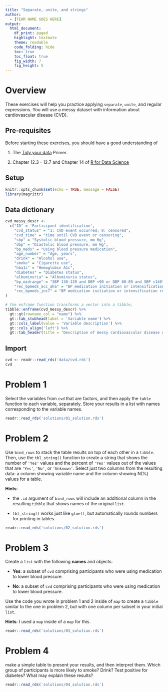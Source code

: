 ```yaml
---
title: "Separate, unite, and strings"
author:
  - [TEAM NAME GOES HERE]
output: 
  html_document:
    df_print: paged
    highlight: textmate 
    theme: readable
    code_folding: hide
    toc: true
    toc_float: true
    fig_width: 7
    fig_height: 5
---
```


# Overview

These exercises will help you practice applying `separate`, `unite`, and regular expressions. You will use a messy dataset with information about cardiovascular disease (CVD).

## Pre-requisites 

Before starting these exercises, you should have a good understanding of 

1. The [Tidy your data](https://rstudio.cloud/learn/primers/4.1) Primer.

1. Chapter 12.3 - 12.7 and Chapter 14 of [R for Data Science](https://r4ds.had.co.nz/tidy-data.html#pivoting)

## Setup

```r

knitr::opts_chunk$set(echo = TRUE, message = FALSE)
library(magrittr)

```

## Data dictionary

```r

cvd_messy_descr <-
  c("ID" = 'Participant identification',
    "cvd_status" = "1: CVD event occurred; 0: censored",
    "cvd_time" = "time until CVD event or censoring",
    "sbp" = "Systolic blood pressure, mm Hg",
    "dbp" = "Diastolic blood pressure, mm Hg",
    "bp_meds" = "Using blood pressure medication",
    "age_number" = "Age, years",
    "drink" = "Alcohol use",
    "smoke" = "Cigarette use",
    "hba1c" = "Hemoglobin A1c",
    "diabetes" = "Diabetes status",
    "albuminuria" = "Albuminuria status",
    "bp_midrange" = "SBP 130-139 and DBP <90 or DBP 80-89 and SBP <140",
    "rec_bpmeds_acc_aha" = "BP medication initiation or intensification recommended by the 2017 ACC/AHA BP guidelines",
    "rec_bpmeds_jnc7" = "BP medication initiation or intensification recommended by the JNC7 BP guidelines"
)

# the enframe function transforms a vector into a tibble,
tibble::enframe(cvd_messy_descr) %>% 
  gt::gt(rowname_col = "name") %>%
  gt::tab_stubhead(label = 'Variable name') %>% 
  gt::cols_label(value = 'Variable description') %>% 
  gt::cols_align('left') %>% 
  gt::tab_header(title = 'Description of messy cardiovascular disease data')

```

## Import

```r

cvd <- readr::read_rds('data/cvd.rds')
cvd

```

# Problem 1 

Select the variables from `cvd` that are factors, and then apply the `table` function to each variable, separately. Store your results in a list with names corresponding to the variable names. 

```r

readr::read_rds('solutions/01_solution.rds')

```

# Problem 2 

Use `bind_rows` to stack the table results on top of each other in a `tibble`. Then, use the `tbl_string()` function to create a string that shows the number of `'Yes'` values and the percent of `'Yes'` values out of the values that are `'Yes'`, `'No'`, or `'Unknown'`. Select just two columns from the resulting data: a column showing variable name and the column showing N(%) values for a table.

__Hints__: 

- the `.id` argument of `bind_rows` will include an additional column in the resulting `tibble` that shows names of the original `list`. 

- `tbl_string()` works just like `glue()`, but automatically rounds numbers for printing in tables. 

```r

readr::read_rds('solutions/02_solution.rds')

```

# Problem 3 

Create a `list` with the following __names__ and objects: 

- __Yes__: a subset of `cvd` comprising participants who were using medication to lower blood pressure. 

- __No__: a subset of `cvd` comprising participants who were using medication to lower blood pressure. 

Use the code you wrote in problem 1 and 2 inside of `map` to create a `tibble` similar to the one in problem 2, but with one column per subset in your initial `list`.

__Hints__: I used a `map` inside of a `map` for this.

```r

readr::read_rds('solutions/03_solution.rds')

```


# Problem 4

make a simple table to present your results, and then interpret them. Which group of participants is more likely to smoke? Drink? Test positive for diabetes? What may explain these results?

```r

readr::read_rds('solutions/04_solution.rds')

```
